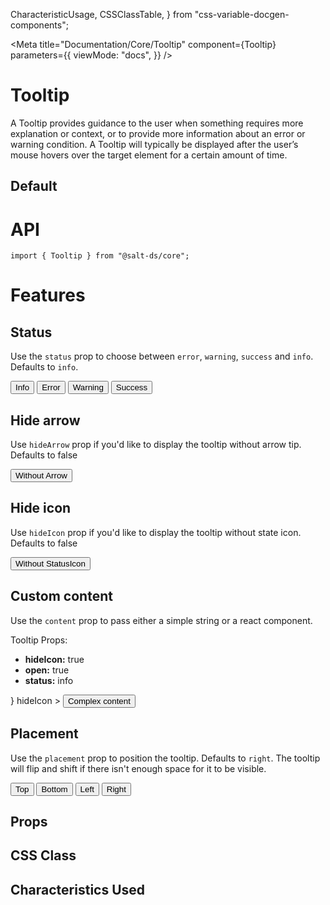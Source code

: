   CharacteristicUsage,
  CSSClassTable,
} from "css-variable-docgen-components";

<Meta
  title="Documentation/Core/Tooltip"
  component={Tooltip}
  parameters={{
    viewMode: "docs",
  }}
/>

# Tooltip

A Tooltip provides guidance to the user when something requires more explanation or context, or to provide more information about an error or warning condition. A Tooltip will typically be displayed after the user’s mouse hovers over the target element for a certain amount of time.

## Default

<Canvas>
  <Story id="core-tooltip--default" />
</Canvas>

# API

```
import { Tooltip } from "@salt-ds/core";
```

# Features

## Status

Use the `status` prop to choose between `error`, `warning`, `success` and `info`. Defaults to `info`.

<Canvas>
  <Story name="Tooltip Status" decorators={[withFlexGap]}>
    <Tooltip content="I am a tooltip" status="info">
      <Button>Info</Button>
    </Tooltip>
    <Tooltip content="We found an issue" status="error">
      <Button>Error</Button>
    </Tooltip>
    <Tooltip content="Are you sure" status="warning">
      <Button>Warning</Button>
    </Tooltip>
    <Tooltip content="Well done" status="success">
      <Button>Success</Button>
    </Tooltip>
  </Story>
</Canvas>

## Hide arrow

Use `hideArrow` prop if you'd like to display the tooltip without arrow tip. Defaults to false

<Canvas>
  <Story name="Tooltip hideArrow" decorators={[withFlexGap]}>
    <Tooltip content="I am a tooltip" hideArrow status="info">
      <Button>Without Arrow</Button>
    </Tooltip>
  </Story>
</Canvas>

## Hide icon

Use `hideIcon` prop if you'd like to display the tooltip without state icon. Defaults to false

<Canvas>
  <Story name="Tooltip hideIcon" decorators={[withFlexGap]}>
    <Tooltip content="I am a tooltip" hideIcon status="info">
      <Button>Without StatusIcon</Button>
    </Tooltip>
  </Story>
</Canvas>

## Custom content

Use the `content` prop to pass either a simple string or a react component.

<Canvas>
  <Story name="Tooltip Custom" decorators={[withFlexGap]}>
    <Tooltip
      content={
        <>
          <Text styleAs="h3">Tooltip</Text>
          <Text>Props:</Text>
          <ul>
            <li>
              <strong>hideIcon:</strong> true
            </li>
            <li>
              <strong>open:</strong> true
            </li>
            <li>
              <strong>status:</strong> info
            </li>
          </ul>
        </>
      }
      hideIcon
    >
      <Button>Complex content</Button>
    </Tooltip>
  </Story>
</Canvas>

## Placement

Use the `placement` prop to position the tooltip. Defaults to `right`. The tooltip will flip and shift if there isn't enough space for it to be visible.

<Canvas>
  <Story name="Tooltip Placement" decorators={[withFlexGap]}>
    <Tooltip content="I am a tooltip" status="info" placement={"top"}>
      <Button>Top</Button>
    </Tooltip>
    <Tooltip content="I am a tooltip" status="info" placement={"bottom"}>
      <Button>Bottom</Button>
    </Tooltip>
    <Tooltip content="I am a tooltip" status="info" placement={"left"}>
      <Button>Left</Button>
    </Tooltip>
    <Tooltip content="I am a tooltip" status="info" placement={"right"}>
      <Button>Right</Button>
    </Tooltip>
  </Story>
</Canvas>

## Props

<ArgsTable of={Tooltip} />

## CSS Class

<CSSClassTable of={Tooltip} />

## Characteristics Used

<CharacteristicUsage of={Tooltip} />
